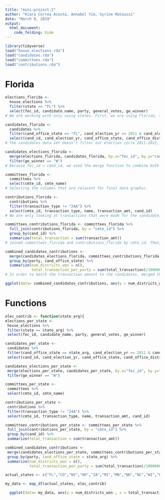 ```yaml
---
title: "mini-project-2"
author: "Kiara Correa Acosta, Annabel Yim, Syrine Matoussi"
date: "March 8, 2019"
output:
  html_document:
    code_folding: hide
---
```


```r
library(tidyverse)
load("house_elections.rda")
load("candidates.rda")
load("committees.rda")
load("contributions.rda")
```

# Florida
```r
elections_florida <- 
  house_elections %>%
  filter(state == "FL") %>%
  select(fec_id, candidate_name, party, general_votes, ge_winner) 
# We are working with only swing states. First, we are using Florida, thus we filtered out the state Florida. Then, we only selected columns that may be relavent to our graph. Incumbent, runoff_votes, primary_votes, and other columns are not necessary for our purpose.

candidates_florida <- 
  candidates %>%
  filter(cand_office_state == "FL", cand_election_yr >= 2011 & cand_election_yr <= 2012) %>%
  select(cand_id, cand_election_yr, cand_office_state, cand_office_district)
# The candidates data set doesn't filter out election cycle 2011-2012, so we filtered out the years to be between 2011-2012. Also, Florida was also filtered. Then, we selected column that may be relavent to our graph. 

candidates_elections_florida <- 
  merge(elections_florida, candidates_florida, by.x="fec_id", by.y="cand_id") %>%
  filter(ge_winner == "W") 
# Because fec_id = cand_id, we used the merge function to combine both elections_florida and candidates_florida data sets. Also, since we want only the winners of the elections, we filtered out the winners using the filter function. 

```

```r
committees_florida <-
  committees %>%
  select(cmte_id, cmte_name)
# Selecting the columns that are relavent for final data graphic. 

contributions_florida <-
  contributions %>% 
  filter(transaction_type != "24A") %>%
  select(cmte_id, transaction_type, name, transaction_amt, cand_id) 
# We are only looking at transactions that were made for the candidate, not opposed. Thus, filtering out transaction_type 24A. Then, selected columns that are relavent for final data graphic. 

committees_contributions_florida <- committees_florida %>%
  full_join(contributions_florida, by = "cmte_id") %>%
  group_by(cand_id) %>%
  summarize(total_transaction = sum(transaction_amt))
# joined committees_florida and contributions_florida by cmte_id. Then, in order find out the total transactions received by each candidate from different committees, grouped the joined data frame by cand_id, and then summarized the transaction amount to find the total transaction made per candidate.  
```

```r
combined_candidates_contributions <-
  merge(candidates_elections_florida, committees_contributions_florida, by.x="fec_id", by.y="cand_id") %>%
  group_by(party, cand_office_state) %>%
  summarize(num_districts_won = n(), 
            total_transaction_per_party = sum(total_transaction)/1000000)
# In order to match the transaction amount to the candidates, merged the two data frames to get the information about the candidate and the transaction amount to be combined in one data frame. Then, in order to find how many districts were won by Democrats and Republicans, we grouped the data frame by party, and then found how many Democrats and Republicans won by using the summarize function by finding the number of rows that were either Democrats or Republicans. 
```

```r
ggplot(data= combined_candidates_contributions, aes(y = num_districts_won , x = total_transaction_per_party, color= party, fill=party))+ geom_area(size=7)+labs(title= "1. Florida", face="bold",size=25)+labs(y= "number of districts that won")+labs(x= "contributions in millions per party")+scale_color_manual(values = c("blue4", "darkred"))+scale_fill_manual(values = c("blue4", "darkred"))+theme(panel.background = element_rect(fill = '#92BDD4'))+theme(plot.background = element_rect(fill = 'white'))+theme(panel.grid.major = element_blank(), panel.grid.minor = element_blank())
```


# Functions

```r
elec_contrib <- function(state_arg){
elections_per_state <-
 house_elections %>%
 filter(state == state_arg) %>%
 select(fec_id, candidate_name, party, general_votes, ge_winner)

candidates_per_state <-
 candidates %>%
 filter(cand_office_state == state_arg, cand_election_yr >= 2011 & cand_election_yr <= 2012) %>%
 select(cand_id, cand_election_yr, cand_office_state, cand_office_district)

candidates_elections_per_state <-
 merge(elections_per_state, candidates_per_state, by.x="fec_id", by.y="cand_id") %>%
 filter(ge_winner == "W")

committees_per_state <-
 committees %>%
 select(cmte_id, cmte_name)

contributions_per_state <-
 contributions %>%
 filter(transaction_type != "24A") %>%
 select(cmte_id, transaction_type, name, transaction_amt, cand_id)

committees_contributions_per_state <- committees_per_state %>%
 full_join(contributions_per_state, by = "cmte_id") %>%
 group_by(cand_id) %>%
 summarize(total_transaction = sum(transaction_amt))

combined_candidates_contributions <-
 merge(candidates_elections_per_state, committees_contributions_per_state, by.x="fec_id", by.y="cand_id") %>%
 group_by(party, cand_office_state = state_arg) %>%
 summarize(num_districts_won = n(),
           total_transaction_per_party = sum(total_transaction)/1000000)}

actual_states <- c("FL","CO","NV","OH","IA","MI","MN","NH","NC","WI","PA","VA")

my_data <- map_df(actual_states, elec_contrib) 

  ggplot(data= my_data, aes(y = num_districts_won , x = total_transaction_per_party, color= party, fill=party)) + facet_wrap(~cand_office_state) + geom_area(size=7)+labs(title= actual_states, face="bold",size=25)+labs(y= "number of districts that won")+labs(x= "contributions in millions per party")+scale_color_manual(values = c("blue4", "darkred"))+scale_fill_manual(values = c("blue4", "darkred"))+theme(panel.background = element_rect(fill = '#92BDD4'))+theme(plot.background = element_rect(fill = 'white'))+theme(panel.grid.major = element_blank(), panel.grid.minor = element_blank())

```

